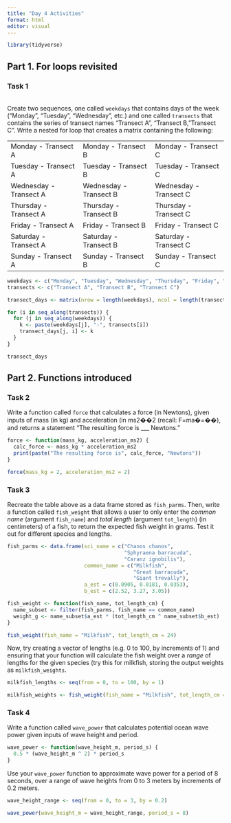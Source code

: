 ```yaml
---
title: "Day 4 Activities"
format: html
editor: visual
---
```


```r
library(tidyverse)
```

## Part 1. For loops revisited

### Task 1

\
Create two sequences, one called `weekdays` that contains days of the week ("Monday", "Tuesday", "Wednesday", etc.) and one called `transects` that contains the series of transect names "Transect A", "Transect B,"Transect C". Write a nested for loop that creates a matrix containing the following:

|                        |                        |                        |
|:-----------------------|:-----------------------|:-----------------------|
| Monday - Transect A    | Monday - Transect B    | Monday - Transect C    |
| Tuesday - Transect A   | Tuesday - Transect B   | Tuesday - Transect C   |
| Wednesday - Transect A | Wednesday - Transect B | Wednesday - Transect C |
| Thursday - Transect A  | Thursday - Transect B  | Thursday - Transect C  |
| Friday - Transect A    | Friday - Transect B    | Friday - Transect C    |
| Saturday - Transect A  | Saturday - Transect B  | Saturday - Transect C  |
| Sunday - Transect A    | Sunday - Transect B    | Sunday - Transect C    |

```r
weekdays <- c("Monday", "Tuesday", "Wednesday", "Thursday", "Friday", "Saturday", "Sunday")
transects <- c("Transect A", "Transect B", "Transect C")
```

```r
transect_days <- matrix(nrow = length(weekdays), ncol = length(transects))

for (i in seq_along(transects)) {
  for (j in seq_along(weekdays)) {
    k <- paste(weekdays[j], "-", transects[i])
    transect_days[j, i] <- k
  }
}
```

```r
transect_days
```

## Part 2. Functions introduced

### Task 2

Write a function called `force` that calculates a force (in Newtons), given inputs of mass (in kg) and acceleration (in ms2��2 (recall: F=ma�=��), and returns a statement "The resulting force is \_\_\_ Newtons."

```r
force <- function(mass_kg, acceleration_ms2) {
  calc_force <- mass_kg * acceleration_ms2
  print(paste("The resulting force is", calc_force, "Newtons"))
}
```

```r
force(mass_kg = 2, acceleration_ms2 = 2)
```

### Task 3

Recreate the table above as a data frame stored as `fish_parms`. Then, write a function called `fish_weight` that allows a user to only enter the *common name* (argument `fish_name`) and *total length* (argument `tot_length`) (in centimeters) of a fish, to return the expected fish weight in grams. Test it out for different species and lengths.

```r
fish_parms <- data.frame(sci_name = c("Chanos chanos", 
                                      "Sphyraena barracuda", 
                                      "Caranz ignobilis"),
                         common_name = c("Milkfish", 
                                         "Great barracuda", 
                                         "Giant trevally"), 
                         a_est = c(0.0905, 0.0181, 0.0353), 
                         b_est = c(2.52, 3.27, 3.05))
```

```r
fish_weight <- function(fish_name, tot_length_cm) {
  name_subset <- filter(fish_parms, fish_name == common_name)
  weight_g <- name_subset$a_est * (tot_length_cm ^ name_subset$b_est)
}
```

```r
fish_weight(fish_name = "Milkfish", tot_length_cm = 24)
```

Now, try creating a vector of lengths (e.g. 0 to 100, by increments of 1) and ensuring that your function will calculate the fish weight over a *range* of lengths for the given species (try this for milkfish, storing the output weights as `milkfish_weights`.

```r
milkfish_lengths <- seq(from = 0, to = 100, by = 1)

milkfish_weights <- fish_weight(fish_name = "Milkfish", tot_length_cm = milkfish_lengths)
```

### Task 4

Write a function called `wave_power` that calculates potential ocean wave power given inputs of wave height and period.

```r
wave_power <- function(wave_height_m, period_s) {
  0.5 * (wave_height_m ^ 2) * period_s
}
```

Use your `wave_power` function to approximate wave power for a period of 8 seconds, over a range of wave heights from 0 to 3 meters by increments of 0.2 meters.

```r
wave_height_range <- seq(from = 0, to = 3, by = 0.2)

wave_power(wave_height_m = wave_height_range, period_s = 8)
```
